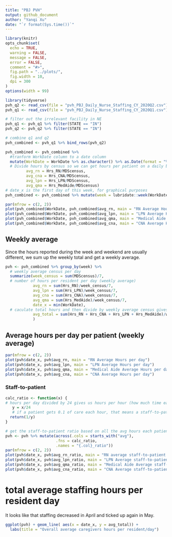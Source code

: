 ```yaml
---
title: "PBJ PVH"
output: github_document
author: "Yanqi Xu"
date: "`r format(Sys.time())`"
---
```

```r
library(knitr)
opts_chunk$set(
  echo = TRUE,
  warning = FALSE,
  message = FALSE,
  error = FALSE,
  comment = "#>",
  fig.path = "../plots/",
  fig.width = 10,
  dpi = 300
)
options(width = 99)
```

```r
library(tidyverse)
pvh_q2 <- read_csv(file = "pvh_PBJ_Daily_Nurse_Staffing_CY_2020Q2.csv")
pvh_q1 <- read_csv(file = "pvh_PBJ_Daily_Nurse_Staffing_CY_2020Q1.csv")
```

```r
# filter out the irrelevant facility in NE
pvh_q1 <- pvh_q1 %>% filter(STATE == "IN")
pvh_q2 <- pvh_q2 %>% filter(STATE == "IN")
```

```r
# combine q1 and q2
pvh_combined <- pvh_q1 %>% bind_rows(pvh_q2)

pvh_combined <- pvh_combined %>% 
  #tranform WorkDate column to a date column
  mutate(WorkDate = WorkDate %>% as.character() %>% as.Date(format = "%Y%m%d"),
  # Divide hours by census so we can get hours per patient on a daily basis 
         avg_rn = Hrs_RN/MDScensus,
         avg_cna = Hrs_CNA/MDScensus,
         avg_lpn = Hrs_LPN/MDScensus,
         avg_qma = Hrs_MedAide/MDScensus)
# date_x is the first day of this week, for graphical purposes
pvh_combined <- pvh_combined %>% mutate(week = lubridate::week(WorkDate))

par(mfrow = c(2, 2))
plot(pvh_combined$WorkDate, pvh_combined$avg_rn, main = "RN Average Hours by day")
plot(pvh_combined$WorkDate, pvh_combined$avg_lpn, main = "LPN Average Hours by day")
plot(pvh_combined$WorkDate, pvh_combined$avg_qma, main = "Medical Aide Average Hours by day")
plot(pvh_combined$WorkDate, pvh_combined$avg_cna, main = "CNA Average Hours by day")

```

## Weekly average
Since the hours reported during the week and weekend are usually different, we sum up the weekly total and get a weekly average. 
```r
pvh <- pvh_combined %>% group_by(week) %>% 
  # weekly average census per day
  summarize(week_census = sum(MDScensus)/7,
  # number of hours per resident per day (weekly average)
            avg_rn = sum(Hrs_RN)/week_census/7,
            avg_lpn = sum(Hrs_LPN)/week_census/7,
            avg_cna = sum(Hrs_CNA)/week_census/7,
            avg_qma = sum(Hrs_MedAide)/week_census/7,
            date_x = min(WorkDate),
  # caculate total hours and then divide by weekly average census gives us the overall staffing average
            avg_total = sum(Hrs_RN + Hrs_CNA + Hrs_LPN + Hrs_MedAide)/week_census/7
            )
```

## Average hours per day per patient (weekly average)
```r
par(mfrow = c(2, 2))
plot(pvh$date_x, pvh$avg_rn, main = "RN Average Hours per day")
plot(pvh$date_x, pvh$avg_lpn, main = "LPN Average Hours per day")
plot(pvh$date_x, pvh$avg_qma, main = "Medical Aide Average Hours per day")
plot(pvh$date_x, pvh$avg_cna, main = "CNA Average Hours per day")
```
### Staff-to-patient
```r
calc_ratio <- function(x) {
# hours per day divided by 24 gives us hours per hour (how much time each patient gets every hour)
   y = x/24
   # if a patient gets 0.1 of care each hour, that means a staff-to-patient ratio of 10:1, the reciprocal of y is the staff-to-patient ratio
  return(1/y)
}

# get the staff-to-patient ratio based on all the avg hours each patient gets each day
pvh <- pvh %>% mutate(across(.cols = starts_with("avg"), 
                      .fns = calc_ratio,
                      .names = "{.col}_ratio"))
par(mfrow = c(2, 2))
plot(pvh$date_x, pvh$avg_rn_ratio, main = "RN average staff-to-patient ratio")
plot(pvh$date_x, pvh$avg_lpn_ratio, main = "LPN Average staff-to-patient ratio")
plot(pvh$date_x, pvh$avg_qma_ratio, main = "Medical Aide Average staff-to-patient ratio")
plot(pvh$date_x, pvh$avg_cna_ratio, main = "CNA Average staff-to-patient ratio")
```

# total average staffing hours per resident day

It looks like that staffing decreased in April and ticked up again in May.
```r
ggplot(pvh) + geom_line( aes(x = date_x, y = avg_total)) +
  labs(title = "Overall average caregivers hours per resident/day")
```

